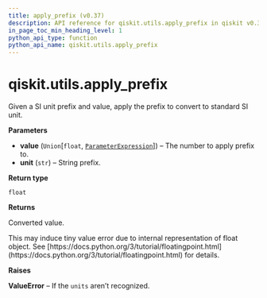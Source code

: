 ```yaml
---
title: apply_prefix (v0.37)
description: API reference for qiskit.utils.apply_prefix in qiskit v0.37
in_page_toc_min_heading_level: 1
python_api_type: function
python_api_name: qiskit.utils.apply_prefix
---
```


<span id="qiskit-utils-apply-prefix" />

# qiskit.utils.apply\_prefix

<Function id="qiskit.utils.apply_prefix" isDedicatedPage={true} github="https://github.com/qiskit/qiskit/tree/stable/0.21/qiskit/utils/units.py" signature="apply_prefix(value, unit)">
  Given a SI unit prefix and value, apply the prefix to convert to standard SI unit.

  **Parameters**

  *   **value** (`Union`\[`float`, [`ParameterExpression`](qiskit.circuit.ParameterExpression "qiskit.circuit.parameterexpression.ParameterExpression")]) – The number to apply prefix to.
  *   **unit** (`str`) – String prefix.

  **Return type**

  `float`

  **Returns**

  Converted value.

  <Admonition title="Note" type="note">
    This may induce tiny value error due to internal representation of float object. See [https://docs.python.org/3/tutorial/floatingpoint.html](https://docs.python.org/3/tutorial/floatingpoint.html) for details.
  </Admonition>

  **Raises**

  **ValueError** – If the `units` aren’t recognized.
</Function>

